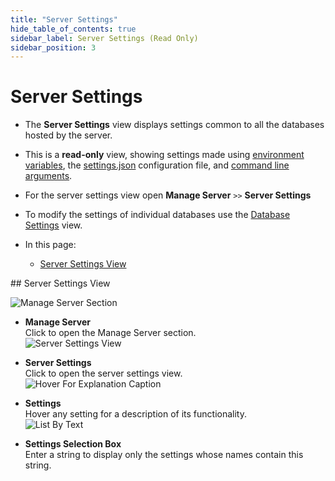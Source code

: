 ```yaml
---
title: "Server Settings"
hide_table_of_contents: true
sidebar_label: Server Settings (Read Only)
sidebar_position: 3
---
```



# Server Settings
<Admonition type="note" title="Note">

* The **Server Settings** view displays settings common to all the databases 
  hosted by the server.  
* This is a **read-only** view, showing settings made using 
  [environment variables](../../server/configuration/configuration-options.mdx#environment-variables), 
  the [settings.json](../../server/configuration/configuration-options.mdx#settingsjson) 
  configuration file, and [command line arguments](../../server/configuration/configuration-options.mdx#command-line-arguments).  
* For the server settings view open **Manage Server** `>>` **Server Settings**  
* To modify the settings of individual databases use the [Database Settings](../../studio/database/settings/database-settings.mdx) view.  

* In this page:  
  * [Server Settings View](../../studio/server/server-settings.mdx#server-settings-view)  

</Admonition>
## Server Settings View

![Manage Server Section](./assets/server-settings_manage-server-section.png)

* **Manage Server**  
  Click to open the Manage Server section.  
![Server Settings View](./assets/server-settings_server-settings-view.png)

* **Server Settings**  
  Click to open the server settings view.  
![Hover For Explanation Caption](./assets/server-settings_hover-for-explanation-caption.png)

* **Settings**  
  Hover any setting for a description of its functionality.  
![List By Text](./assets/server-settings_list-by-text.png)

* **Settings Selection Box**  
  Enter a string to display only the settings whose names contain this string.  



